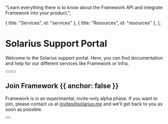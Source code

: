 
  "Learn everything there is to know about the Framework API and integrate Framework into your product.";

  { title: "Services", id: "services" },
  { title: "Resources", id: "resources" },
];

<HeroPattern />

# Solarius Support Portal

Welcome to the Solarius support portal. Here, you can find documentation and help for our different services like Framework or Infra.

<div className="not-prose mb-16 mt-6 flex gap-3">
  <Button href="/quickstart" arrow="right" children="Quickstart" />
  <Button href="#services" variant="outline" children="Explore our services" />
</div>

## Join Framework {{ anchor: false }}

Framework is in an experimental, invite-only alpha phase. If you want to join, please contact us at [invites@solarius.me](mailto:invites@solarius.me) and we'll get back to you as soon as possible.

<div className="not-prose">
  <Button
    href="/support"
    variant="text"
    arrow="right"
    children="Find ways to contact us"
  />
</div>

<Services />

<Resources />
